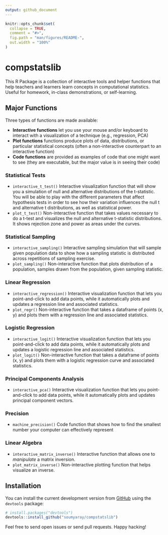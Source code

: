 ```yaml
---
output: github_document
---
```


<!-- README.md is generated from README.Rmd. Please edit that file -->

```r
knitr::opts_chunk$set(
  collapse = TRUE,
  comment = "#>",
  fig.path = "man/figures/README-",
  out.width = "100%"
)
```

# compstatslib

<!-- badges: start -->
<!-- badges: end -->

This R Package is a collection of interactive tools and helper functions that help teachers and learners learn concepts in computational statistics. Useful for homework, in-class demonstrations, or self-learning.

## Major Functions

Three types of functions are made available:

- **Interactive functions** let you use your mouse and/or keyboard to interact with a visualization of a technique (e.g., regression, PCA)
- **Plot functions** functions produce plots of data, distributions, or particular statistical concepts (often a non-interactive counterpart to an interactive function)
- **Code functions** are provided as examples of code that one might want to see (they are executable, but the major value is in seeing their code)

### Statistical Tests

- `interactive_t_test()` Interactive visualization function that will show you a simulation of null and alternative distributions of the t-statistic. You will be able to play with the different parameters that affect hypothesis tests in order to see how their variation influences the null t and alternative t distributions, as well as statistical power.
- `plot_t_test()` Non-interactive function that takes values necessary to do a t-test and visualizes the null and alternative t-statistic distributions. It shows rejection zone and power as areas under the curves. 

### Statistical Sampling

- `interactive_sampling()` Interactive sampling simulation that will sample given population data to show how a sampling statistic is distributed across repetitions of sampling exercise.
- `plot_sampling()` Non-interactive function that plots distribution of a population, samples drawn from the population, given sampling statistic.

### Linear Regression

- `interactive_regression()` Interactive visualization function that lets you point-and-click to add data points, while it automatically plots and updates a regression line and associated statistics.
- `plot_regr()` Non-interactive function that takes a dataframe of points (x, y) and plots them with a regression line and associated statistics.

### Logistic Regression

- `interactive_logit()` Interactive visualization function that lets you point-and-click to add data points, while it automatically plots and updates a logistic regression line and associated statistics.
- `plot_logit()` Non-interactive function that takes a dataframe of points (x, y) and plots them with a logistic regression curve and associated statistics.

### Principal Components Analysis

- `interactive_pca()` Interactive visualization function that lets you point-and-click to add data points, while it automatically plots and updates principal component vectors.

### Precision

- `machine_precision()` Code function that shows how to find the smallest number your computer can effectively represent

### Linear Algebra

- `interactive_matrix_inverse()` Interactive function that allows one to *manipulate* a matrix inversion.
- `plot_matrix_inverse()` Non-interactive plotting function that helps visualize an inverse.

## Installation

You can install the current development version from [GitHub](https://github.com/) using the `devtools` package:

``` r
# install.packages("devtools")
devtools::install_github("soumyaray/compstatslib")
```

Feel free to send open issues or send pull requests. Happy hacking!
